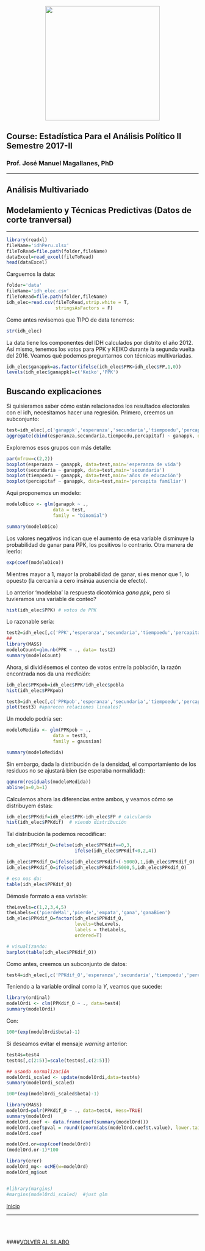 <br> 
<center><img src="http://i.imgur.com/tveTlt8.png" width="300"></center>

## Course: Estadística Para el Análisis Político II<br> Semestre 2017-II<br> 
### Prof. José Manuel Magallanes, PhD 
____
## **Análisis Multivariado**

## Modelamiento y Técnicas Predictivas (Datos de corte tranversal)
____

<a id='beginning'></a>



```r
library(readxl)
fileName='idhPeru.xlsx'
fileToRead=file.path(folder,fileName)
dataExcel=read_excel(fileToRead)
head(dataExcel)
```






Carguemos la data:
```r
folder='data'
fileName='idh_elec.csv'
fileToRead=file.path(folder,fileName)
idh_elec=read.csv(fileToRead,strip.white = T,
                  stringsAsFactors = F)
```

Como antes revisemos que TIPO de data tenemos:

```r
str(idh_elec)
```

La data tiene los componentes del IDH calculados por distrito el año 2012. Así mismo, tenemos los votos para PPK y KEIKO durante la segunda vuelta del 2016. Veamos qué podemos preguntarnos con técnicas multivariadas.

```r
idh_elec$ganappk=as.factor(ifelse(idh_elec$PPK>idh_elec$FP,1,0))
levels(idh_elec$ganappk)=c('Keiko','PPK')
```


## Buscando explicaciones

Si quisieramos saber cómo están relacionados los resultados electorales con el idh, necesitamos hacer una regresión.
Primero, creemos un subconjunto:

```r
test=idh_elec[,c('ganappk','esperanza','secundaria','tiempoedu','percapitaf')]
aggregate(cbind(esperanza,secundaria,tiempoedu,percapitaf) ~ ganappk, data=test,FUN=mean)
```


Exploremos esos grupos con más detalle:

```r
par(mfrow=c(2,2))
boxplot(esperanza ~ ganappk, data=test,main='esperanza de vida')
boxplot(secundaria ~ ganappk, data=test,main='secundaria')
boxplot(tiempoedu ~ ganappk, data=test,main='años de educación')
boxplot(percapitaf ~ ganappk, data=test,main='percapita familiar')

```



Aqui proponemos un modelo:


```r

modeloDico <- glm(ganappk ~ ., 
                 data = test, 
                 family = "binomial")

summary(modeloDico)
```


Los valores negativos indican que el aumento de esa variable disminuye la probabilidad de ganar para PPK, los positivos lo contrario. Otra manera de leerlo: 


```r
exp(coef(modeloDico))
```
Mientres mayor a 1, mayor la probabilidad de ganar, si es menor que 1, lo opuesto (la cercanía a cero insinúa ausencia de efecto).

Lo anterior 'modelaba' la respuesta dicotómica _gana ppk_, pero si tuvieramos una variable de conteo?
```r
hist(idh_elec$PPK) # votos de PPK
```

Lo razonable sería:

```r
test2=idh_elec[,c('PPK','esperanza','secundaria','tiempoedu','percapitaf')]
##
library(MASS)
modeloCount=glm.nb(PPK ~ ., data= test2)
summary(modeloCount)
```

Ahora, si dividiésemos el conteo de votos entre la población, la razón encontrada nos da una _medición_:

```r
idh_elec$PPKpob=idh_elec$PPK/idh_elec$pobla
hist(idh_elec$PPKpob)
```
```r
test3=idh_elec[,c('PPKpob','esperanza','secundaria','tiempoedu','percapitaf')]
plot(test3) #aparecen relaciones lineales?
```

Un modelo podría ser:

```r
modeloMedida <- glm(PPKpob ~ ., 
                 data = test3, 
                 family = gaussian)

summary(modeloMedida)
```

Sin embargo, dada la distribución de la densidad, el comportamiento de los residuos no se ajustará bien (se esperaba normalidad):
```r
qqnorm(residuals(modeloMedida))
abline(a=0,b=1)
```

Calculemos ahora las diferencias entre ambos, y veamos cómo se distribuyem éstas:

```r
idh_elec$PPKdif=idh_elec$PPK-idh_elec$FP # calculando
hist(idh_elec$PPKdif)  # viendo distribución
```

Tal distribución la podemos recodificar:

```r

idh_elec$PPKdif_O=ifelse(idh_elec$PPKdif==0,3,
                         ifelse(idh_elec$PPKdif<0,2,4))

idh_elec$PPKdif_O=ifelse(idh_elec$PPKdif<(-5000),1,idh_elec$PPKdif_O)
idh_elec$PPKdif_O=ifelse(idh_elec$PPKdif>5000,5,idh_elec$PPKdif_O)

# eso nos da:
table(idh_elec$PPKdif_O)
```

Démosle formato a esa variable:

```r
theLevels=c(1,2,3,4,5)
theLabels=c('pierdeMal','pierde','empata','gana','ganaBien')
idh_elec$PPKdif_O=factor(idh_elec$PPKdif_O,
                         levels=theLevels,
                         labels = theLabels,
                         ordered=T)

# visualizando:
barplot(table(idh_elec$PPKdif_O))
```

Como antes, creemos un subconjunto de datos:

```r
test4=idh_elec[,c('PPKdif_O','esperanza','secundaria','tiempoedu','percapitaf')]
```

Teniendo a la variable ordinal como la _Y_, veamos que sucede:

```r
library(ordinal)
modelOrdi <- clm(PPKdif_O ~ ., data=test4)
summary(modelOrdi)
```

Con:
```r
100*(exp(modelOrdi$beta)-1)
```

Si deseamos evitar el mensaje _warning_ anterior:

```r
test4s=test4
test4s[,c(2:5)]=scale(test4s[,c(2:5)])

## usando normalización
modelOrdi_scaled <- update(modelOrdi,data=test4s)
summary(modelOrdi_scaled)
```

```r
100*(exp(modelOrdi_scaled$beta)-1)
```


```r
library(MASS)
modelOrd=polr(PPKdif_O ~ ., data=test4, Hess=TRUE)
summary(modelOrd)
modelOrd.coef <- data.frame(coef(summary(modelOrd)))
modelOrd.coef$pval = round((pnorm(abs(modelOrd.coef$t.value), lower.tail = FALSE) * 2),2)
modelOrd.coef

modelOrd.or=exp(coef(modelOrd))
(modelOrd.or-1)*100

library(erer)
modelOrd_mg<- ocME(w=modelOrd)
modelOrd_mg$out


#library(margins)
#margins(modelOrdi_scaled)  #just glm
```


[Inicio](#beginning)


______


<br></br>

####[VOLVER AL SILABO](https://inteligenciaperu.github.io/Estadistica/)